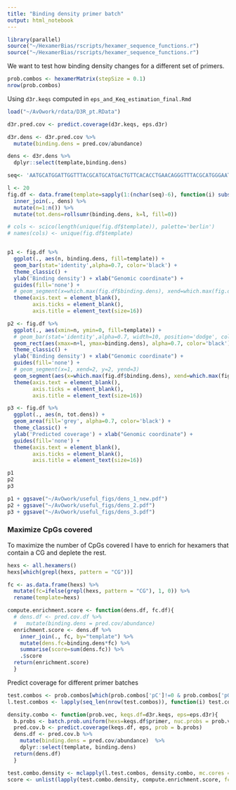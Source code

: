 ```yaml
---
title: "Binding density primer batch"
output: html_notebook
---
```


```r
library(parallel)
source("~/HexamerBias/rscripts/hexamer_sequence_functions.r")
source("~/HexamerBias/rscripts/hexamer_sequence_functions.r")
```

We want to test how binding density changes for a different set of primers.

```r
prob.combos <- hexamerMatrix(stepSize = 0.1)
nrow(prob.combos)
```

Using `d3r.keqs` computed in `eps_and_Keq_estimation_final.Rmd`
```r
load("~/AvOwork/rdata/D3R_pt.RData")

d3r.pred.cov <- predict.coverage(d3r.keqs, eps.d3r)

d3r.dens <- d3r.pred.cov %>%
  mutate(binding.dens = pred.cov/abundance) 

dens <- d3r.dens %>%
  dplyr::select(template,binding.dens) 

seq<- 'AATGCATGGATTGGTTTACGCATGCATGACTGTTCACACCTGAACAGGGTTTACGCATGGGAATACTGCAAATGCATGGATTGGTTTACGCATGCATGACTGTTCATTTACGCATGGGCTGACTGTTTTTCAGCACACAACACACCTGAACAGGGCTAGCTCGGGGTG'

l <- 20
fig.df <- data.frame(template=sapply(1:(nchar(seq)-6), function(i) substr(seq,i,i+5)) ) %>%
  inner_join(., dens) %>%
  mutate(n=1:n()) %>%
  mutate(tot.dens=rollsumr(binding.dens, k=l, fill=0)) 

# cols <- scico(length(unique(fig.df$template)), palette='berlin')
# names(cols) <- unique(fig.df$template)


p1 <- fig.df %>%  
  ggplot(., aes(n, binding.dens, fill=template)) + 
  geom_bar(stat='identity',alpha=0.7, color='black') +
  theme_classic() +
  ylab('Binding density') + xlab("Genomic coordinate") +
  guides(fill='none') +
  # geom_segment(x=which.max(fig.df$binding.dens), xend=which.max(fig.df$binding.dens)+10, y=max(fig.df$binding.dens), yend=max(fig.df$binding.dens))
  theme(axis.text = element_blank(),
        axis.ticks = element_blank(),
        axis.title = element_text(size=16))

p2 <- fig.df %>%  
  ggplot(., aes(xmin=n, ymin=0, fill=template)) + 
  # geom_bar(stat='identity',alpha=0.7, width=10, position='dodge', color='black') +
  geom_rect(aes(xmax=n+l, ymax=binding.dens), alpha=0.7, color='black') +
  theme_classic() +
  ylab('Binding density') + xlab("Genomic coordinate") +
  guides(fill='none') +
  # geom_segment(x=1, xend=2, y=2, yend=3)
  geom_segment(aes(x=which.max(fig.df$binding.dens), xend=which.max(fig.df$binding.dens)+l, y=max(fig.df$binding.dens)+0.00008, yend=max(fig.df$binding.dens)+0.00008),  size=0.35) +
  theme(axis.text = element_blank(),
        axis.ticks = element_blank(),
        axis.title = element_text(size=16))

p3 <- fig.df %>%  
  ggplot(., aes(n, tot.dens)) + 
  geom_area(fill='grey', alpha=0.7, color='black') +
  theme_classic() +
  ylab('Predicted coverage') + xlab("Genomic coordinate") +
  guides(fill='none') +
  theme(axis.text = element_blank(),
        axis.ticks = element_blank(),
        axis.title = element_text(size=16)) 

p1
p2
p3

p1 + ggsave("~/AvOwork/useful_figs/dens_1_new.pdf")
p2 + ggsave("~/AvOwork/useful_figs/dens_2.pdf")
p3 + ggsave("~/AvOwork/useful_figs/dens_3.pdf")
```



### Maximize CpGs covered

To maximize the number of CpGs covered I have to enrich for hexamers that contain a CG and deplete the rest.

```r
hexs <- all.hexamers()
hexs[which(grepl(hexs, pattern = "CG"))]

fc <- as.data.frame(hexs) %>%
  mutate(fc=ifelse(grepl(hexs, pattern = "CG"), 1, 0)) %>%
  rename(template=hexs)

compute.enrichment.score <- function(dens.df, fc.df){
  # dens.df <- pred.cov.df %>%
  #   mutate(binding.dens = pred.cov/abundance) 
  enrichment.score <- dens.df %>%
    inner_join(., fc, by="template") %>%
    mutate(dens.fc=binding.dens*fc) %>%
    summarise(score=sum(dens.fc)) %>%
    .$score
  return(enrichment.score)
  }

```

Predict coverage for different primer batches
```r
test.combos <- prob.combos[which(prob.combos['pC']!=0 & prob.combos['pG']!=0),]
l.test.combos <- lapply(seq_len(nrow(test.combos)), function(i) test.combos[i,])

density.combo <- function(prob.vec, keqs.df=d3r.keqs, eps=eps.d3r){
  b.probs <- batch.prob.uniform(hexs=keqs.df$primer, nuc.probs = prob.vec)
  pred.cov.b <- predict.coverage(keqs.df, eps, prob = b.probs)
  dens.df <- pred.cov.b %>%
    mutate(binding.dens = pred.cov/abundance)  %>% 
    dplyr::select(template, binding.dens)
  return(dens.df)
  }

test.combo.density <- mclapply(l.test.combos, density.combo, mc.cores = detectCores())
score <- unlist(lapply(test.combo.density, compute.enrichment.score, fc.df=fc))
```